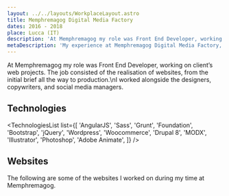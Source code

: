```yaml
---
layout: ../../layouts/WorkplaceLayout.astro
title: Memphremagog Digital Media Factory
dates: 2016 - 2018
place: Lucca (IT)
description: 'At Memphremagog my role was Front End Developer, working on clients’ web projects. The job consisted of the realisation of websites, from the initial brief all the way to production.'
metaDescription: 'My experience at Memphremagog Digital Media Factory, as Front End Developer, working on clients’ web projects.'
---
```



At Memphremagog my role was Front End Developer, working on client’s web projects. The job consisted of the realisation of websites, from the initial brief all the way to production.\nI worked alongside the designers, copywriters, and social media managers.

## Technologies

<TechnologiesList list={[
		'AngularJS',
		'Sass',
		'Grunt',
		'Foundation',
		'Bootstrap',
		'jQuery',
		'Wordpress',
		'Woocommerce',
		'Drupal 8',
		'MODX',
		'Illustrator',
		'Photoshop',
		'Adobe Animate',
]} />

## Websites

<div style="margin-block-end: 1.5rem;">
The following are some of the websites I worked on during my time at Memphremagog.
</div>

<TwoColumn>
	<ExampleWebsite url="http://www.lalocandafrancigena.it" title="La locanda francigena" image={LocandaFrancigena} />
	<ExampleWebsite url="http://madeinlucca.it" title="Made in Lucca" image={MadeInLucca} />
	<ExampleWebsite url="http://www.tecnoservice.lucca.it" title="Tecnoservice Lucca" image={TecnoserviceLucca} />
	<ExampleWebsite url="http://www.rctabletop.it" title="RC Tabletop" image={RcTabletop} />
	<ExampleWebsite url="http://www.eventservicetuscany.it" title="Event Service Tuscany" image={EventServiceTuscany} />
</TwoColumn>